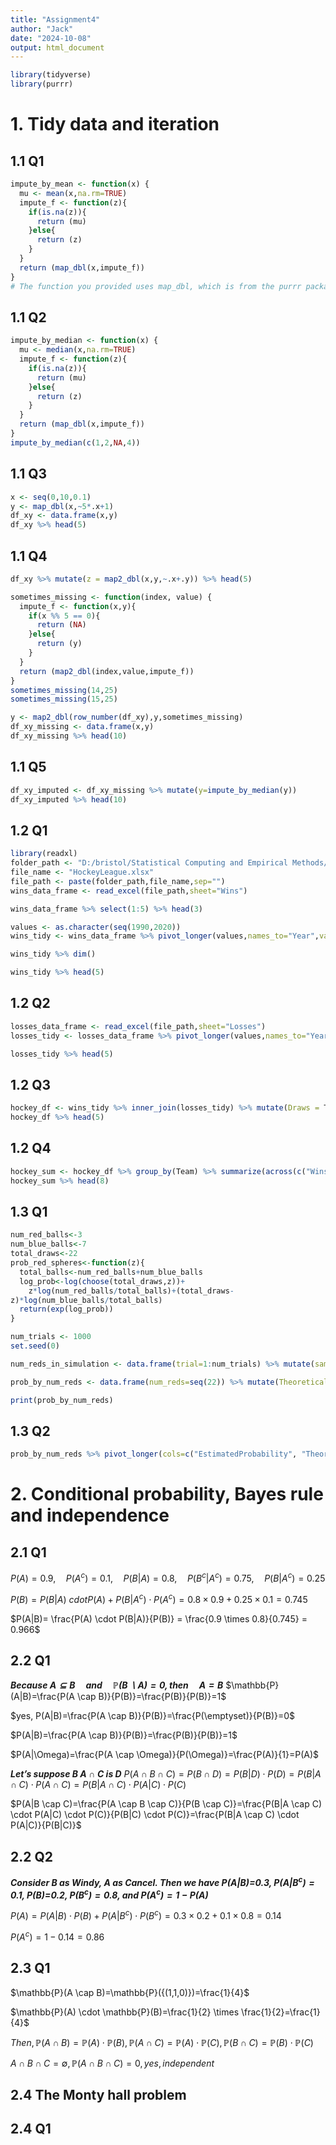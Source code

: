 ```yaml
---
title: "Assignment4"
author: "Jack"
date: "2024-10-08"
output: html_document
---
```


```r
library(tidyverse)
library(purrr)
```

# 1. Tidy data and iteration

## 1.1 Q1
```r
impute_by_mean <- function(x) {
  mu <- mean(x,na.rm=TRUE)
  impute_f <- function(z){
    if(is.na(z)){
      return (mu)
    }else{
      return (z)
    }
  }
  return (map_dbl(x,impute_f))
}
# The function you provided uses map_dbl, which is from the purrr package in R. To run this function, you will need to load the purrr library
```


## 1.1 Q2
```r
impute_by_median <- function(x) {
  mu <- median(x,na.rm=TRUE)
  impute_f <- function(z){
    if(is.na(z)){
      return (mu)
    }else{
      return (z)
    }
  }
  return (map_dbl(x,impute_f))
}
impute_by_median(c(1,2,NA,4))
```


## 1.1 Q3
```r
x <- seq(0,10,0.1)
y <- map_dbl(x,~5*.x+1)
df_xy <- data.frame(x,y)
df_xy %>% head(5)
```


## 1.1 Q4
```r
df_xy %>% mutate(z = map2_dbl(x,y,~.x+.y)) %>% head(5)

sometimes_missing <- function(index, value) {
  impute_f <- function(x,y){
    if(x %% 5 == 0){
      return (NA)
    }else{
      return (y)
    }
  }
  return (map2_dbl(index,value,impute_f))
}
sometimes_missing(14,25)
sometimes_missing(15,25)

y <- map2_dbl(row_number(df_xy),y,sometimes_missing)
df_xy_missing <- data.frame(x,y)
df_xy_missing %>% head(10)
```


## 1.1 Q5
```r
df_xy_imputed <- df_xy_missing %>% mutate(y=impute_by_median(y))
df_xy_imputed %>% head(10)
```


## 1.2 Q1
```r
library(readxl)
folder_path <- "D:/bristol/Statistical Computing and Empirical Methods/RStudioFile/RLab/Assignment4/"
file_name <- "HockeyLeague.xlsx"
file_path <- paste(folder_path,file_name,sep="")
wins_data_frame <- read_excel(file_path,sheet="Wins")

wins_data_frame %>% select(1:5) %>% head(3)

values <- as.character(seq(1990,2020))
wins_tidy <- wins_data_frame %>% pivot_longer(values,names_to="Year",values_to="WinsAndTotal") %>% separate(WinsAndTotal, into=c("Wins","Total"),sep="of",convert=TRUE) %>% rename(Team = "...1")

wins_tidy %>% dim()

wins_tidy %>% head(5)
```


## 1.2 Q2
```r
losses_data_frame <- read_excel(file_path,sheet="Losses")
losses_tidy <- losses_data_frame %>% pivot_longer(values,names_to="Year",values_to="LossesAndTotal") %>% separate(LossesAndTotal, into=c("Losses","Total"),sep="of",convert=TRUE) %>% rename(Team = "...1")

losses_tidy %>% head(5)
```


## 1.2 Q3
```r
hockey_df <- wins_tidy %>% inner_join(losses_tidy) %>% mutate(Draws = Total - Wins - Losses) %>% mutate(across(c(Wins,Losses,Draws), ~.x/Total,.names="{.col}_rt"))
hockey_df %>% head(5)
```


## 1.2 Q4
```r
hockey_sum <- hockey_df %>% group_by(Team) %>% summarize(across(c("Wins_rt","Losses_rt","Draws_rt"),list(md=median,mn=mean),.names="{substring(.col,1,1)}_{.fn}")) %>% arrange(desc(W_md))
hockey_sum %>% head(8)
```


## 1.3 Q1
```r
num_red_balls<-3 
num_blue_balls<-7 
total_draws<-22 
prob_red_spheres<-function(z){ 
  total_balls<-num_red_balls+num_blue_balls 
  log_prob<-log(choose(total_draws,z))+ 
    z*log(num_red_balls/total_balls)+(total_draws-
z)*log(num_blue_balls/total_balls) 
  return(exp(log_prob)) 
} 

num_trials <- 1000
set.seed(0)

num_reds_in_simulation <- data.frame(trial=1:num_trials) %>% mutate(sample_balls = map(.x=trial,function(x){sample(10,22,replace=TRUE)})) %>% mutate(num_reds=map_dbl(sample_balls,~ sum(.x<=3))) %>% pull(num_reds)

prob_by_num_reds <- data.frame(num_reds=seq(22)) %>% mutate(TheoreticalProbability=prob_red_spheres(num_reds)) %>% mutate(EstimatedProbability=map_dbl(num_reds,~sum(num_reds_in_simulation==.x))/num_trials)

print(prob_by_num_reds)

```


## 1.3 Q2
```r
prob_by_num_reds %>% pivot_longer(cols=c("EstimatedProbability", "TheoreticalProbability"), names_to="Type", values_to="count") %>% ggplot(aes(num_reds,count)) + geom_line(aes(linetype=Type,color=Type)) + geom_point(aes(color=Type)) + scale_linetype_manual(values=c("solid","dashed")) + theme_bw() + xlab("Number of reds") + ylab("Probabilities")
```


# 2. Conditional probability, Bayes rule and independence


## 2.1 Q1
$P(A)=0.9, \quad P(A^c)=0.1, \quad P(B|A)=0.8, \quad P(B^c|A^c)=0.75, \quad P(B|A^c)=0.25$

$P(B)=P(B|A) \ cdot P(A) + P(B|A^c) \cdot P(A^c)=0.8 \times 0.9 + 0.25 \times 0.1 = 0.745$

$P(A|B)= \frac{P(A) \cdot P(B|A)}{P(B)} = \frac{0.9 \times 0.8}{0.745} = 0.966$


## 2.2 Q1
***Because $A \subseteq B \quad and \quad \mathbb{P}(B\backslash A)=0, then \quad A=B$***
$\mathbb{P}(A|B)=\frac{P(A \cap B)}{P(B)}=\frac{P(B)}{P(B)}=1$


$yes, P(A|B)=\frac{P(A \cap B)}{P(B)}=\frac{P(\emptyset)}{P(B)}=0$


$P(A|B)=\frac{P(A \cap B)}{P(B)}=\frac{P(B)}{P(B)}=1$


$P(A|\Omega)=\frac{P(A \cap \Omega)}{P(\Omega)}=\frac{P(A)}{1}=P(A)$


***Let's suppose B $A \cap C$ is D***
$P(A \cap B \cap C)=P(B \cap D)=P(B|D) \cdot P(D)=P(B|A \cap C) \cdot P(A \cap C)=P(B|A \cap C) \cdot P(A|C) \cdot P(C)$


$P(A|B \cap C)=\frac{P(A \cap B \cap C)}{P(B \cap C)}=\frac{P(B|A \cap C) \cdot P(A|C) \cdot P(C)}{P(B|C) \cdot P(C)}=\frac{P(B|A \cap C) \cdot P(A|C)}{P(B|C)}$


## 2.2 Q2
***Consider B as Windy, A as Cancel. Then we have P(A|B)=0.3, $P(A|B^c)=0.1$, P(B)=0.2, $P(B^c)=0.8$, and $P(A^c)=1-P(A)$***

$P(A)=P(A|B) \cdot P(B)+P(A|B^c) \cdot P(B^c) = 0.3 \times 0.2 + 0.1 \times 0.8=0.14$

$P(A^c)=1-0.14=0.86$


## 2.3 Q1
$\mathbb{P}(A \cap B)=\mathbb{P}({(1,1,0)})=\frac{1}{4}$

$\mathbb{P}(A) \cdot \mathbb{P}(B)=\frac{1}{2} \times \frac{1}{2}=\frac{1}{4}$

$Then, \mathbb{P}(A \cap B)=\mathbb{P}(A) \cdot \mathbb{P}(B),\mathbb{P}(A \cap C)=\mathbb{P}(A) \cdot \mathbb{P}(C),\mathbb{P}(B \cap C)=\mathbb{P}(B) \cdot \mathbb{P}(C)$


$A \cap B \cap C = \emptyset, \mathbb{P}(A \cap B \cap C)=0,yes,independent$


## 2.4 The Monty hall problem

## 2.4 Q1
















